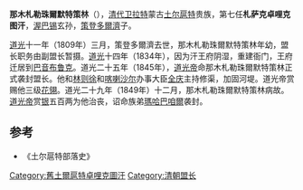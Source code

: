 '''那木札勒珠爾默特策林'''（{{bd|1827年||1850年||catIdx=N}}），[[清代|清代]][[卫拉特|卫拉特]]蒙古[[土尔扈特|土尔扈特]]贵族，第七任'''札萨克卓哩克图汗'''，[[渥巴锡|渥巴锡]]玄孙，[[策登多爾濟|策登多爾濟]]子。

[[道光|道光]]十一年（1809年）三月，策登多爾濟去世，那木札勒珠爾默特策林年幼，盟长职务由副盟长暂摄。[[道光|道光]]十四年（1834年），因为汗王府阴湿，重建衙门，王府迁居到[[巴音布鲁克|巴音布鲁克]]。道光二十五年（1845年），[[道光帝|道光帝]]命那木札勒珠爾默特策林正式袭封盟长。他和[[林则徐|林则徐]]和[[喀喇沙尔|喀喇沙尔]]办事大臣[[全庆|全庆]]主持修渠，加固河堤。道光帝赏赐他三级[[花翎|花翎]]。道光二十九年（1849年）十二月，那木札勒珠爾默特策林病故。[[道光帝|道光帝]]赏[[银|银]]五百两为他治丧，诏命族弟[[瑪哈巴咱爾|瑪哈巴咱爾]]袭封。

==参考==
*《土尔扈特部落史》

{{start box}}
{{s-before|[[策登多爾濟|策登多爾濟]]}}
{{s-title|札萨克卓哩克图汗<br />[[旧土尔扈特部|旧土尔扈特部]]乌讷恩素珠克图盟盟长|1831年－1850年}}
{{s-after|[[瑪哈巴咱爾|瑪哈巴咱爾]]}}
{{end box}}

[[Category:舊土爾扈特卓哩克圖汗|Category:舊土爾扈特卓哩克圖汗]]
[[Category:清朝盟长|Category:清朝盟长]]